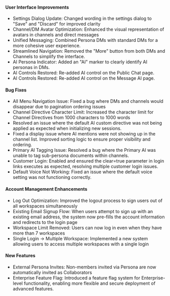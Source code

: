 

#### User Interface Improvements
- Settings Dialog Update: Changed wording in the settings dialog to "Save" and "Discard" for improved clarity
- Channel/DM Avatar Optimization: Enhanced the visual representation of avatars in channels and direct messages
- Unified Messaging: Combined Persona DMs with standard DMs for a more cohesive user experience.
- Streamlined Navigation: Removed the "More" button from both DMs and Channels to simplify the interface.
- AI Persona Indicator: Added an "AI" marker to clearly identify AI personas in DMs.
- AI Controls Restored: Re-added AI control on the Public Chat page.
- AI Controls Restored: Re-added AI control on the Message AI page.

#### Bug Fixes
- All Menu Navigation Issue: Fixed a bug where DMs and channels would disappear due to pagination ordering issues
- Channel Directive Character Limit: Increased the character limit for Channel Directives from 1000 characters to 1000 words
- Resolved an issue where the default AI custom directive was not being applied as expected when initializing new sessions.
- Fixed a display issue where AI mentions were not showing up in the channel list. Improved sorting logic to ensure proper visibility and ordering.
- Primary AI Tagging Issue: Resolved a bug where the Primary AI was unable to tag sub-persona documents within channels.
- Customer Login: Enabled and ensured the clear=true parameter in login links executes as expected, resolving multiple customer login issues.
- Default Voice Not Working: Fixed an issue where the default voice setting was not functioning correctly.

#### Account Management Enhancements
- Log Out Optimization: Improved the logout process to sign users out of all workspaces simultaneously
- Existing Email Signup Flow: When users attempt to sign up with an existing email address, the system now pre-fills the account information and redirects to the login page
- Workspace Limit Removed: Users can now log in even when they have more than 7 workspaces
- Single Login → Multiple Workspace: Implemented a new system allowing users to access multiple workspaces with a single login

#### New Features
- External Persona Invites: Non-members invited via Persona are now automatically invited as Collaborators
- Enterprise Feature Flag: Introduced a feature flag system for Enterprise-level functionality, enabling more flexible and secure deployment of advanced features.


